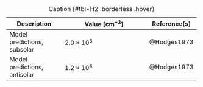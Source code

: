 +------------------------------+--------------------------------------------------+--------------+
| Description                  | Value $\left[\si{\centi\metre\tothe{-3}}\right]$ | Reference(s) |
+==============================+==================================================+==============+
| Model predictions, subsolar  | $2.0 \times 10^3$                                | @Hodges1973  |
+------------------------------+--------------------------------------------------+--------------+
| Model predictions, antisolar | $1.2 \times 10^4$                                | @Hodges1973  |
+------------------------------+--------------------------------------------------+--------------+


: Caption {#tbl-H2 .borderless .hover}
